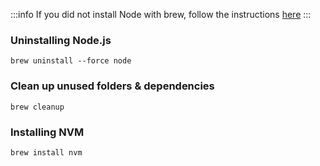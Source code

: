 :::info
If you did not install Node with brew, follow the instructions [here](https://www.imymac.com/powermymac/uninstall-node-mac.html)
:::

### Uninstalling Node.js
```
brew uninstall --force node
```
### Clean up unused folders & dependencies
```
brew cleanup
```


### Installing NVM
```
brew install nvm
```